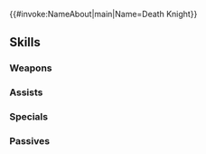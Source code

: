 {{#invoke:NameAbout|main|Name=Death Knight}}{{HeroPage Tabs}}
{{Hero Infobox
|Name=Death Knight
|Title=The Reaper
|GrowthModifier=Gen 3
|WeaponType=Blue Lance
|Origin=Fire Emblem: Three Houses
|Gender=Male
|MoveType=Cavalry
|actorJP=???
|actorEN=???
|artist=やまお
|additionDate=August 6, 2019
|releaseDate=August 12, 2019
|TagID=死神騎士
|InternalID=410
|Properties=ghb,limited
|cv1=12
|cv2=900500
|description=The Flame Emperor's subordinate, a knight who desires only to fight the strong. Given his name due to his scythe and dark steed. Appears in Fire Emblem: Three Houses.
}}
{{Stats Page
|Lv1HP=18|Lv1ATK=9|Lv1SPD=6|Lv1DEF=8|Lv1RES=5
|GRHP=50|GRATK=60|GRSPD=45|GRDEF=50|GRRES=50
}}
==Skills==
===Weapons===
{{Weapons Table
|weapon1=Iron Lance
|weapon1Default=1
|weapon1Unlock=1
|weapon2=Steel Lance
|weapon2Default=3
|weapon2Unlock=2
|weapon3=Silver Lance
|weapon3Default=4
|weapon3Unlock=3
|weapon4=Scythe of Sariel
|weapon4Default=5
|weapon4Unlock=5
}}
===Assists===
{{Assists Table}}
===Specials===
{{Specials Table
|special1=Rising Flame
|special1Default=4
|special1Unlock=3
|special2=Blazing Flame
|special2Default=
|special2Unlock=4
}}
===Passives===
{{Passives Table
|passiveB1=Escape Route 1
|passiveB2=Escape Route 2
|passiveB3=Escape Route 3
|passiveB1Unlock=3
|passiveB2Unlock=4
|passiveB3Unlock=5
|passiveC1=Close Guard 1
|passiveC2=Close Guard 2
|passiveC3=Close Guard 3
|passiveC1Unlock=1
|passiveC2Unlock=2
|passiveC3Unlock=4
}}
{{Heroes Navbox}}